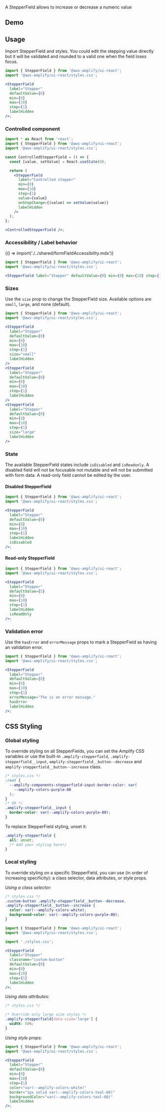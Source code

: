 

A StepperField allows to increase or decrease a numeric value

## Demo

<StepperFieldDemo />

## Usage

Import StepperField and styles. You could edit the stepping value directly but it will be validated and rounded to a valid one when the field loses focus.

```jsx
import { StepperField } from '@aws-amplify/ui-react';
import '@aws-amplify/ui-react/styles.css';

<StepperField
  label="Stepper"
  defaultValue={0}
  min={0}
  max={10}
  step={1}
  labelHidden
/>;
```

<Example>
  <StepperField
    label="Stepper"
    defaultValue={0}
    min={0}
    max={10}
    step={1}
    labelHidden
  />
</Example>

### Controlled component

```jsx
import * as React from 'react';
import { StepperField } from '@aws-amplify/ui-react';
import '@aws-amplify/ui-react/styles.css';

const ControlledStepperField = () => {
  const [value, setValue] = React.useState(0);

  return (
    <StepperField
      label="Controlled stepper"
      min={0}
      max={10}
      step={1}
      value={value}
      onStepChange={(value) => setValue(value)}
      labelHidden
    />
  );
};

<ControlledStepperField />;
```

<Example>
  <ControlledStepperField />
</Example>

### Accessibility / Label behavior

<Fragment>{() => import('./../shared/formFieldAccessibility.mdx')}</Fragment>

```jsx
import { StepperField } from '@aws-amplify/ui-react';
import '@aws-amplify/ui-react/styles.css';

<StepperField label="Stepper" defaultValue={0} min={0} max={10} step={1} />;
```

<Example>
  <StepperField label="Stepper" defaultValue={0} min={0} max={10} step={1} />
</Example>

### Sizes

Use the `size` prop to change the StepperField size. Available options are `small`, `large`, and none (default).

```jsx
import { StepperField } from '@aws-amplify/ui-react';
import '@aws-amplify/ui-react/styles.css';

<StepperField
  label="Stepper"
  defaultValue={0}
  min={0}
  max={10}
  step={1}
  size="small"
  labelHidden
/>
<StepperField
  label="Stepper"
  defaultValue={0}
  min={0}
  max={10}
  step={1}
  labelHidden
/>
<StepperField
  label="Stepper"
  defaultValue={0}
  min={0}
  max={10}
  step={1}
  size="large"
  labelHidden
/>
```

<Example>
  <Flex direction="column">
    <StepperField
      label="Stepper"
      defaultValue={0}
      min={0}
      max={10}
      step={1}
      size="small"
      labelHidden
    />
    <StepperField
      label="Stepper"
      defaultValue={0}
      min={0}
      max={10}
      step={1}
      labelHidden
    />
    <StepperField
      label="Stepper"
      defaultValue={0}
      min={0}
      max={10}
      step={1}
      size="large"
      labelHidden
    />
  </Flex>
</Example>

### State

The available StepperField states include `isDisabled` and `isReadonly`. A disabled field will not be focusable not mutable and will not be submitted with form data. A read-only field cannot be edited by the user.

#### Disabled StepperField

```jsx
import { StepperField } from '@aws-amplify/ui-react';
import '@aws-amplify/ui-react/styles.css';

<StepperField
  label="Stepper"
  defaultValue={0}
  min={0}
  max={10}
  step={1}
  labelHidden
  isDisabled
/>;
```

<Example>
  <StepperField
    label="Stepper"
    defaultValue={0}
    min={0}
    max={10}
    step={1}
    labelHidden
    isDisabled
  />
</Example>

#### Read-only StepperField

```jsx
import { StepperField } from '@aws-amplify/ui-react';
import '@aws-amplify/ui-react/styles.css';

<StepperField
  label="Stepper"
  defaultValue={5}
  min={0}
  max={10}
  step={1}
  labelHidden
  isReadOnly
/>;
```

<Example>
  <StepperField
    label="Stepper"
    defaultValue={5}
    min={0}
    max={10}
    step={1}
    labelHidden
    isReadOnly
  />
</Example>

### Validation error

Use the `hasError` and `errorMessage` props to mark a StepperField as having an validation error.

```jsx
import { StepperField } from '@aws-amplify/ui-react';
import '@aws-amplify/ui-react/styles.css';

<StepperField
  label="Stepper"
  defaultValue={0}
  min={0}
  max={10}
  step={1}
  errorMessage="The is an error message."
  hasError
  labelHidden
/>;
```

<Example>
  <StepperField
    label="Stepper"
    defaultValue={0}
    min={0}
    max={10}
    step={1}
    errorMessage="The is an error message."
    hasError
    labelHidden
  />
</Example>

## CSS Styling

### Global styling

To override styling on all StepperFields, you can set the Amplify CSS variables or use the built-in `.amplify-stepperfield`, `.amplify-stepperfield__input`, `amplify-stepperfield__button--decrease` and `amplify-stepperfield__button--increase` class.

```css
/* styles.css */
:root {
  --amplify-components-stepperfield-input-border-color: var(
    --amplify-colors-purple-80
  );
}
/* OR */
.amplify-stepperfield__input {
  border-color: var(--amplify-colors-purple-80);
}
```

<Example>
  <StepperField
    label="Stepper"
    className="global-styling-example"
    defaultValue={0}
    min={0}
    max={10}
    step={1}
    labelHidden
  />
</Example>

To replace StepperField styling, unset it:

```css
.amplify-stepperfield {
  all: unset;
  /* Add your styling here*/
}
```

### Local styling

To override styling on a specific StepperField, you can use (in order of increasing specificity): a class selector, data attributes, or style props.

_Using a class selector:_

```css
/* styles.css */
.custom-button .amplify-stepperfield__button--decrease,
.amplify-stepperfield__button--increase {
  color: var(--amplify-colors-white);
  background-color: var(--amplify-colors-purple-80);
}
```

```jsx
import { StepperField } from '@aws-amplify/ui-react';
import '@aws-amplify/ui-react/styles.css';

import './styles.css';

<StepperField
  label="Stepper"
  classname="custom-button"
  defaultValue={0}
  min={0}
  max={10}
  step={1}
  labelHidden
/>;
```

<Example>
  <StepperField
    label="Stepper"
    className="custom-button"
    defaultValue={0}
    min={0}
    max={10}
    step={1}
    labelHidden
  />
</Example>

_Using data attributes:_

```css
/* styles.css */

/* Override only large size styles */
.amplify-stepperfield[data-size='large'] {
  width: 50%;
}
```

<Example>
  <StepperField
    label="Stepper"
    className="data-attribute-large-size"
    defaultValue={0}
    min={0}
    max={10}
    size="large"
    step={1}
    labelHidden
  />
</Example>

_Using style props:_

```jsx
import { StepperField } from '@aws-amplify/ui-react';
import '@aws-amplify/ui-react/styles.css';

<StepperField
  label="Stepper"
  defaultValue={0}
  min={0}
  max={10}
  step={1}
  color="var(--amplify-colors-white)"
  border="1px solid var(--amplify-colors-teal-60)"
  backgroundColor="var(--amplify-colors-teal-60)"
  labelHidden
/>;
```

<Example>
  <StepperField
    label="Stepper"
    defaultValue={0}
    min={0}
    max={10}
    step={1}
    backgroundColor="var(--amplify-colors-teal-60)"
    border="1px solid var(--amplify-colors-teal-60)"
    color="var(--amplify-colors-white)"
    labelHidden
  />
</Example>

